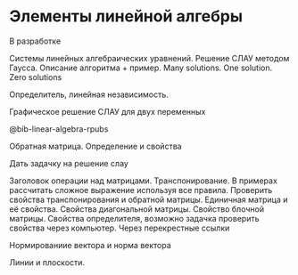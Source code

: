 # Элементы линейной алгебры {#sec-linear-algebra}

::: {.callout-important title="Состояние разработки"}
В разработке
:::

Системы линейных алгебраических уравнений. Решение СЛАУ методом Гаусса. Описание алгоритма + пример. Many solutions. One solution. Zero solutions

Определитель, линейная независимость.

Графическое решение СЛАУ для двух переменных

@bib-linear-algebra-rpubs

Обратная матрица. Определение и свойства

Дать задачку на решение слау

Заголовок операции над матрицами. Транспонирование. В примерах рассчитать сложное выражение используя все правила. Проверить свойства транспонирования и обратной матрицы. Единичная матрица и её свойства. Свойства диагональной матрицы. Свойство блочной матрицы. Свойства определителя, возможно задачка проверить свойства через компьютер. Через перекрестные ссылки

Нормированиие вектора и норма вектора

Линии и плоскости.
